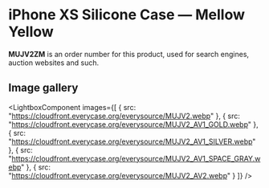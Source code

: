
# iPhone XS Silicone Case — Mellow Yellow

<Callout type='info' emoji='👉🏻'>**MUJV2ZM** is an order number for this product, used for search engines, auction websites and such.</Callout>

## Image gallery

<LightboxComponent
    images={[
      {
        src: "https://cloudfront.everycase.org/everysource/MUJV2.webp"
      },
      {
        src: "https://cloudfront.everycase.org/everysource/MUJV2_AV1_GOLD.webp"
      },
      {
        src: "https://cloudfront.everycase.org/everysource/MUJV2_AV1_SILVER.webp"
      },
      {
        src: "https://cloudfront.everycase.org/everysource/MUJV2_AV1_SPACE_GRAY.webp"
      },
      {
        src: "https://cloudfront.everycase.org/everysource/MUJV2_AV2.webp"
      }
    ]}
  />
